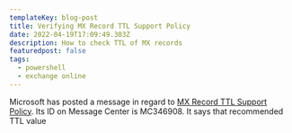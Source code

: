 ```yaml
---
templateKey: blog-post
title: Verifying MX Record TTL Support Policy
date: 2022-04-19T17:09:49.303Z
description: How to check TTL of MX records
featuredpost: false
tags:
  - powershell
  - exchange online
---
```

Microsoft has posted a message in regard to [MX Record TTL Support Policy](https://m365admin.handsontek.net/mx-record-ttl-support-policy/). Its ID on Message Center is MC346908. It says that recommended TTL value